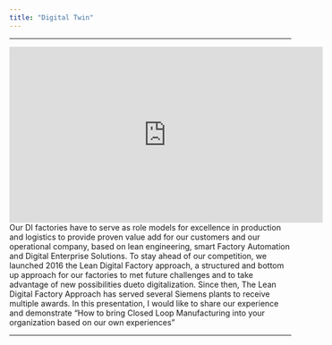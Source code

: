 ```yaml
---
title: "Digital Twin"
---
```



<hr>
<iframe width="560" height="315" src="https://www.youtube.com/embed/z6-GEzBKVHg" title="YouTube video player" frameborder="0" allow="accelerometer; autoplay; clipboard-write; encrypted-media; gyroscope; picture-in-picture" allowfullscreen></iframe>

<br>
Our DI factories have to serve as role models for excellence in production and logistics to provide proven value add for our customers and our operational company, based on lean engineering, smart Factory Automation and Digital Enterprise Solutions. To stay ahead of our competition, we launched 2016 the Lean Digital Factory approach, a structured and bottom up approach for our factories to met future challenges and to take advantage of new possibilities dueto digitalization. Since then, The Lean Digital Factory Approach has served several Siemens plants to receive multiple awards. In this presentation, I would like to share our experience and demonstrate “How to bring Closed Loop Manufacturing into your organization based on our own experiences”
<hr>
